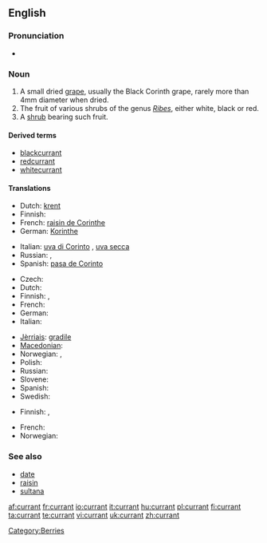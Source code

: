 ==English==

===Pronunciation===
* {{audio|en-uk-currant.ogg|Audio (UK)}}

===Noun===
{{en-noun}}

# A small dried [[grape]], usually the Black Corinth grape, rarely more than 4mm diameter when dried.
# The fruit of various shrubs of the genus ''[[Ribes]]'', either white, black or red.
# A [[shrub]] bearing such fruit.

====Derived terms====
* [[blackcurrant]]
* [[redcurrant]]
* [[whitecurrant]]

====Translations====
{{trans-top|small dried grape}}
* Dutch: [[krent]] {{f}}
* Finnish: {{t-|fi|korintti}}
* French: [[raisin de Corinthe]] {{m}}
* German: [[Korinthe]] {{f}}
{{trans-mid}}
* Italian: [[uva di Corinto]] {{f}}, [[uva secca]] {{f}}
* Russian: {{t+|ru|коринка|f|tr=korínka|sc=Cyrl}}, {{t+|ru|сабза|f|tr=sabzá|sc=Cyrl}}
* Spanish: [[pasa de Corinto]]
{{trans-bottom}}

{{trans-top|fruit}}
* Czech: {{t-|cs|rybíz|m}}
* Dutch: {{t+|nl|aalbes|f}}
* Finnish: {{t+|fi|herukka}}, {{t+|fi|viinimarja}}
* French: {{t+|fr|groseille|f}}
* German: {{t+|de|Johannisbeere|f}}
* Italian: {{t+|it|ribes}}
{{trans-mid}}
* [[Jèrriais]]: [[gradile]] {{f}}
* [[Macedonian]]: {{t|mk|рибизла|f|tr=ríbizla|sc=Cyrl}}
* Norwegian: {{t-|no|rips|m}}, {{t|no|ripsbær|n}}
* Polish: {{t+|pl|porzeczka|f}}
* Russian: {{t+|ru|смородина|f|tr=smoródina|sc=Cyrl}}
* Slovene: {{t+|sl|ribez|m}}
* Spanish: {{t-|es|grosella}}
* Swedish: {{t-|sv|vinbär|n}}
{{trans-bottom}}

{{trans-top|bush}}
* Finnish: {{t+|fi|viinimarja}}, {{t|fi|viinimarjapensas}}
{{trans-mid}}
* French: {{t+|fr|groseillier|m}}
* Norwegian: {{t|no|ripsbærbusk|c}}
{{trans-bottom}}

===See also===
* [[date]]
* [[raisin]]
* [[sultana]]

[[Category:Berries]]

[[af:currant]]
[[fr:currant]]
[[io:currant]]
[[it:currant]]
[[hu:currant]]
[[pl:currant]]
[[fi:currant]]
[[ta:currant]]
[[te:currant]]
[[vi:currant]]
[[uk:currant]]
[[zh:currant]]
